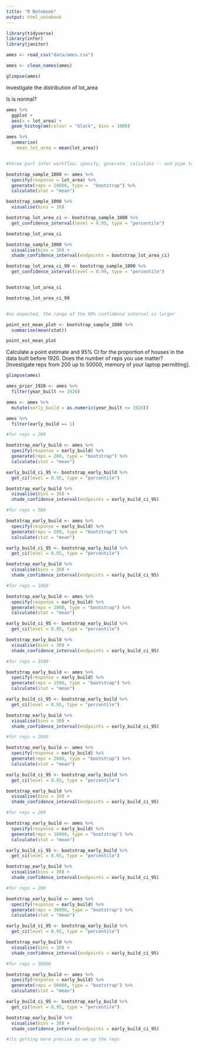 ```yaml
---
title: "R Notebook"
output: html_notebook
---
```



```r
library(tidyverse)
library(infer)
library(janitor)
```

```r
ames <- read_csv("data/ames.csv")

ames <- clean_names(ames)
```




```r
glimpse(ames)
```


Investigate the distribution of lot_area

Is is normal?

```r
ames %>% 
  ggplot + 
  aes(x = lot_area) + 
  geom_histogram(colour = "black", bins = 1000)
```


```r
ames %>% 
  summarise(
    mean_lot_area = mean(lot_area))



```




```r

#three part infer workflow: specify, generate, calculate -- and pipe to visualise

bootstrap_sample_1000 <- ames %>%
  specify(response = lot_area) %>% 
  generate(reps = 10000, type =  "bootstrap") %>%
  calculate(stat = "mean") 

bootstrap_sample_1000 %>%
  visualise(bins = 30)


```


```r
bootstrap_lot_area_ci <- bootstrap_sample_1000 %>%
  get_confidence_interval(level = 0.95, type = "percentile")

bootstrap_lot_area_ci

bootstrap_sample_1000 %>%
  visualise(bins = 30) + 
  shade_confidence_interval(endpoints = bootstrap_lot_area_ci)
```



```r
bootstrap_lot_area_ci_99 <- bootstrap_sample_1000 %>%
  get_confidence_interval(level = 0.99, type = "percentile")


bootstrap_lot_area_ci

bootstrap_lot_area_ci_99


#as expected, the range of the 99% confidence interval is larger 

```



```r
point_est_mean_plot <- bootstrap_sample_1000 %>% 
  summarise(mean(stat))

point_est_mean_plot
```

Calculate a point estimate and 95% CI for the proportion of houses in the data built before 1920. Does the number of reps you use matter? [Investigate reps from 200 up to 50000, memory of your laptop permitting].



```r

glimpse(ames)

ames_prior_1920 <- ames %>%
  filter(year_built <= 1920)

ames <- ames %>% 
  mutate(early_build = as.numeric(year_built <= 1920))

ames %>% 
  filter(early_build == 1)


```

```r

#for reps = 200

bootstrap_early_build <- ames %>% 
  specify(response = early_build) %>% 
  generate(reps = 200, type = "bootstrap") %>% 
  calculate(stat = "mean")

early_build_ci_95 <- bootstrap_early_build %>% 
  get_ci(level = 0.95, type = "percentile")

bootstrap_early_build %>% 
  visualise(bins = 30) + 
  shade_confidence_interval(endpoints = early_build_ci_95)

```

```r
#for reps = 500

bootstrap_early_build <- ames %>% 
  specify(response = early_build) %>% 
  generate(reps = 500, type = "bootstrap") %>% 
  calculate(stat = "mean")

early_build_ci_95 <- bootstrap_early_build %>% 
  get_ci(level = 0.95, type = "percentile")

bootstrap_early_build %>% 
  visualise(bins = 30) + 
  shade_confidence_interval(endpoints = early_build_ci_95)
```

```r
#for reps = 1000

bootstrap_early_build <- ames %>% 
  specify(response = early_build) %>% 
  generate(reps = 1000, type = "bootstrap") %>% 
  calculate(stat = "mean")

early_build_ci_95 <- bootstrap_early_build %>% 
  get_ci(level = 0.95, type = "percentile")

bootstrap_early_build %>% 
  visualise(bins = 30) + 
  shade_confidence_interval(endpoints = early_build_ci_95)
```


```r
#for reps = 1500

bootstrap_early_build <- ames %>% 
  specify(response = early_build) %>% 
  generate(reps = 1500, type = "bootstrap") %>% 
  calculate(stat = "mean")

early_build_ci_95 <- bootstrap_early_build %>% 
  get_ci(level = 0.95, type = "percentile")

bootstrap_early_build %>% 
  visualise(bins = 30) + 
  shade_confidence_interval(endpoints = early_build_ci_95)
```

```r
#for reps = 2000

bootstrap_early_build <- ames %>% 
  specify(response = early_build) %>% 
  generate(reps = 2000, type = "bootstrap") %>% 
  calculate(stat = "mean")

early_build_ci_95 <- bootstrap_early_build %>% 
  get_ci(level = 0.95, type = "percentile")

bootstrap_early_build %>% 
  visualise(bins = 30) + 
  shade_confidence_interval(endpoints = early_build_ci_95)
```

```r
#for reps = 200

bootstrap_early_build <- ames %>% 
  specify(response = early_build) %>% 
  generate(reps = 10000, type = "bootstrap") %>% 
  calculate(stat = "mean")

early_build_ci_95 <- bootstrap_early_build %>% 
  get_ci(level = 0.95, type = "percentile")

bootstrap_early_build %>% 
  visualise(bins = 30) + 
  shade_confidence_interval(endpoints = early_build_ci_95)
```


```r
#for reps = 200

bootstrap_early_build <- ames %>% 
  specify(response = early_build) %>% 
  generate(reps = 30000, type = "bootstrap") %>% 
  calculate(stat = "mean")

early_build_ci_95 <- bootstrap_early_build %>% 
  get_ci(level = 0.95, type = "percentile")

bootstrap_early_build %>% 
  visualise(bins = 30) + 
  shade_confidence_interval(endpoints = early_build_ci_95)
```

```r
#for reps = 50000

bootstrap_early_build <- ames %>% 
  specify(response = early_build) %>% 
  generate(reps = 50000, type = "bootstrap") %>% 
  calculate(stat = "mean")

early_build_ci_95 <- bootstrap_early_build %>% 
  get_ci(level = 0.95, type = "percentile")

bootstrap_early_build %>% 
  visualise(bins = 30) + 
  shade_confidence_interval(endpoints = early_build_ci_95)

#its getting more precise as we up the reps 
```

